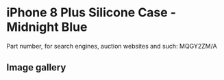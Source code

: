 
# iPhone 8 Plus Silicone Case - Midnight Blue

Part number, for search engines, auction websites and such: MQGY2ZM/A

## Image gallery

<div style={{ width: "768px" }}>
  <GalleryComponent
    images={[
      {
        original: "/everysource/MQGY2.png",
        thumbnail: "/everypreview/MQGY2.png",
      },
      {
        original: "/everysource/MQGY2_AV1_GOLD.png",
        thumbnail: "/everypreview/MQGY2_AV1_GOLD.png",
      },
      {
        original: "/everysource/MQGY2_AV1_SILVER.png",
        thumbnail: "/everypreview/MQGY2_AV1_SILVER.png",
      },
      {
        original: "/everysource/MQGY2_AV1_SPACE_GRAY.png",
        thumbnail: "/everypreview/MQGY2_AV1_SPACE_GRAY.png",
      },
      {
        original: "/everysource/MQGY2_AV2.png",
        thumbnail: "/everypreview/MQGY2_AV2.png",
      }
    ]}
  />
</div>